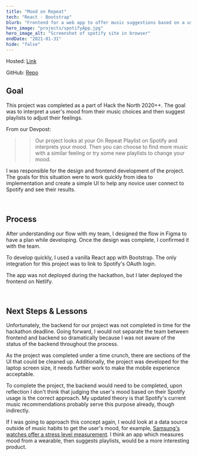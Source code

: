 ```yaml
---
title: "Mood on Repeat"
tech: "React · Bootstrap"
blurb: "Frontend for a web app to offer music suggestions based on a user's spotify activity."
hero_image: "projects/spotifyApp.jpg"
hero_image_alt: "Screenshot of spotify site in browser"
endDate: "2021-01-31"
hide: "false"
---
```


Hosted: [Link](https://gallant-curran-5ef20d.netlify.app)

GitHub: [Repo](https://github.com/Cormac-C/htn-spotify-fe)

## Goal

This project was completed as a part of Hack the North 2020++.
The goal was to interpret a user's mood from their music choices and then suggest playlists to adjust their feelings.

From our Devpost:

> > Our project looks at your On Repeat Playlist on Spotify and interprets your mood.
> > Then you can choose to find more music with a similar feeling or try some new playlists to change your mood.

I was responsible for the design and frontend development of the project.
The goals for this situation were to work quickly from idea to implementation
and create a simple UI to help any novice user connect to Spotify and see their results.

<br />

## Process

After understanding our flow with my team, I designed the flow in Figma to have a plan while developing.
Once the design was complete, I confirmed it with the team.

To develop quickly, I used a vanilla React app with Bootstrap.
The only integration for this project was to link to Spotify's OAuth login.

The app was not deployed during the hackathon, but I later deployed the frontend on Netlify.

<br />

## Next Steps & Lessons

Unfortunately, the backend for our project was not completed in time for the hackathon deadline.
Going forward, I would not separate the team between frontend and backend so dramatically because I was not aware of the status of the backend throughout the process.

As the project was completed under a time crunch, there are sections of the UI that could be cleaned up.
Additionally, the project was developed for the laptop screen size, it needs further work to make the mobile experience acceptable.

To complete the project, the backend would need to be completed, upon reflection I don't think that judging the user's mood based on their Spotify usage is the correct approach.
My updated theory is that Spotify's current music recommendations probably serve this purpose already, though indirectly.

If I was going to approach this concept again, I would look at a data source outside of music habits to get the user's mood, for example, [Samsung's watches offer a stress level measurement](https://www.samsung.com/us/support/answer/ANS00080574/).
I think an app which measures mood from a wearable, then suggests playlists, would be a more interesting product.

<br />
